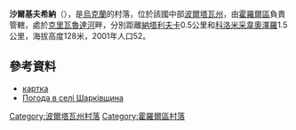 {{coord|49|48|18|N|33|8|29|E|scale:100000_region:UA|display=title}}

'''沙爾基夫希納'''（{{lang-uk|Шарківщина}}），是[[烏克蘭|烏克蘭]]的村落，位於該國中部[[波爾塔瓦州|波爾塔瓦州]]，由[[霍羅爾區|霍羅爾區]]負責管轄，處於[[克里瓦魯達河_(霍羅爾河支流)|克里瓦魯達河]]畔，分別距離[[納塔利夫卡_(霍羅爾區)|納塔利夫卡]]0.5公里和[[科洛米采韋奧澤羅|科洛米采韋奧澤羅]]1.5公里，海拔高度128米，2001年人口52。

==參考資料==
*[http://gska2.rada.gov.ua/pls/z7502/A005?rdat1=25.04.2009&rf7571=26789 картка]{{dead link|date=2018年3月 |bot=InternetArchiveBot |fix-attempted=yes }}
* [http://weather.in.ua/ua/poltavskaja/28679 Погода в селі Шарківщина] {{Wayback|url=http://weather.in.ua/ua/poltavskaja/28679 |date=20111219210310 }}

{{DEFAULTSORT:Шарківщина}}
[[Category:波爾塔瓦州村落|Category:波爾塔瓦州村落]]
[[Category:霍羅爾區村落|Category:霍羅爾區村落]]


{{Poltava-geo-stub}}
